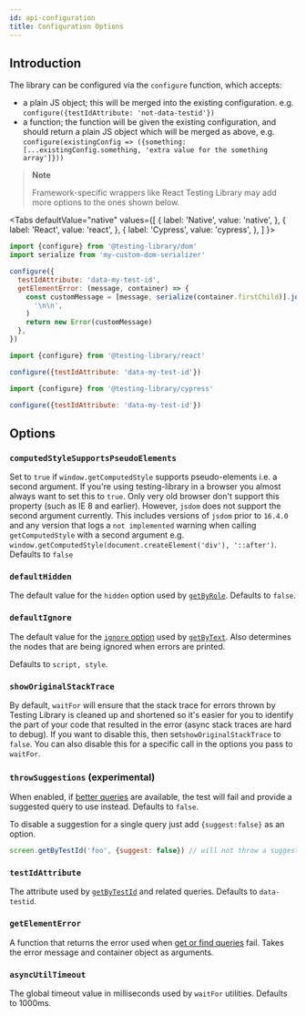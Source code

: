 ```yaml
---
id: api-configuration
title: Configuration Options
---
```



## Introduction

The library can be configured via the `configure` function, which accepts:

- a plain JS object; this will be merged into the existing configuration. e.g.
  `configure({testIdAttribute: 'not-data-testid'})`
- a function; the function will be given the existing configuration, and should
  return a plain JS object which will be merged as above, e.g.
  `configure(existingConfig => ({something: [...existingConfig.something, 'extra value for the something array']}))`

> **Note**
>
> Framework-specific wrappers like React Testing Library may add more options to
> the ones shown below.

<Tabs defaultValue="native" values={[ { label: 'Native', value: 'native', }, {
label: 'React', value: 'react', }, { label: 'Cypress', value: 'cypress', }, ] }>
<TabItem value="native">

```js title="setup-tests.js"
import {configure} from '@testing-library/dom'
import serialize from 'my-custom-dom-serializer'

configure({
  testIdAttribute: 'data-my-test-id',
  getElementError: (message, container) => {
    const customMessage = [message, serialize(container.firstChild)].join(
      '\n\n',
    )
    return new Error(customMessage)
  },
})
```

  </TabItem>
  <TabItem value="react">

```js title="setup-tests.js"
import {configure} from '@testing-library/react'

configure({testIdAttribute: 'data-my-test-id'})
```

  </TabItem>
  <TabItem value="cypress">

```js title="setup-tests.js"
import {configure} from '@testing-library/cypress'

configure({testIdAttribute: 'data-my-test-id'})
```

  </TabItem>
  </Tabs>

## Options

### `computedStyleSupportsPseudoElements`

Set to `true` if `window.getComputedStyle` supports pseudo-elements i.e. a
second argument. If you're using testing-library in a browser you almost always
want to set this to `true`. Only very old browser don't support this property
(such as IE 8 and earlier). However, `jsdom` does not support the second
argument currently. This includes versions of `jsdom` prior to `16.4.0` and any
version that logs a `not implemented` warning when calling `getComputedStyle`
with a second argument e.g.
`window.getComputedStyle(document.createElement('div'), '::after')`. Defaults to
`false`

### `defaultHidden`

The default value for the `hidden` option used by
[`getByRole`](queries/byrole.mdx). Defaults to `false`.

### `defaultIgnore`

The default value for the [`ignore` option](queries/bytext.mdx#ignore) used by
[`getByText`](queries/bytext.mdx). Also determines the nodes that are being
ignored when errors are printed.

Defaults to `script, style`.

### `showOriginalStackTrace`

By default, `waitFor` will ensure that the stack trace for errors thrown by
Testing Library is cleaned up and shortened so it's easier for you to identify
the part of your code that resulted in the error (async stack traces are hard to
debug). If you want to disable this, then set`showOriginalStackTrace` to
`false`. You can also disable this for a specific call in the options you pass
to `waitFor`.

### `throwSuggestions` (experimental)

When enabled, if [better queries](queries/about.mdx#priority) are available, the
test will fail and provide a suggested query to use instead. Defaults to
`false`.

To disable a suggestion for a single query just add `{suggest:false}` as an
option.

```js
screen.getByTestId('foo', {suggest: false}) // will not throw a suggestion
```

### `testIdAttribute`

The attribute used by [`getByTestId`](queries/bytestid.mdx) and related queries.
Defaults to `data-testid`.

### `getElementError`

A function that returns the error used when
[get or find queries](queries/about.mdx#types-of-queries) fail. Takes the error
message and container object as arguments.

### `asyncUtilTimeout`

The global timeout value in milliseconds used by `waitFor` utilities. Defaults
to 1000ms.

